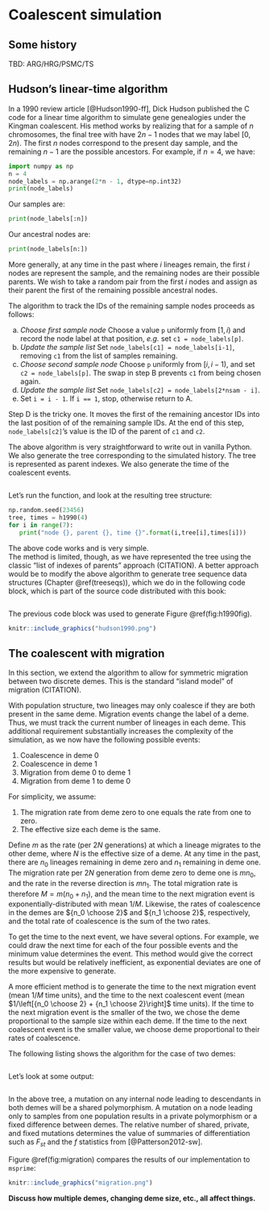 # Coalescent simulation {#coalescentsim}

## Some history

TBD: ARG/HRG/PSMC/TS

## Hudson's linear-time algorithm

In a 1990 review article [@Hudson1990-ff], Dick Hudson published the C
code for a linear time algorithm to simulate gene genealogies under the Kingman 
coalescent. His method works by realizing that for a sample of $n$ chromosomes,
the final tree with have $2n - 1$ nodes that we may label $[0, 2n)$. 
The first $n$ nodes correspond to the present day sample, and the remaining
$n-1$ are the possible ancestors.  For example, if $n = 4$, we have:

```python
import numpy as np
n = 4
node_labels = np.arange(2*n - 1, dtype=np.int32)
print(node_labels)
```

Our samples are:

```python
print(node_labels[:n])
```

Our ancestral nodes are:

```python
print(node_labels[n:])
```

More generally, at any time in the past where $i$ lineages remain,
the first $i$ nodes are represent the sample, and the remaining nodes
are their possible parents. We wish to take a random pair from the first $i$
nodes and assign as their parent the first of the remaining possible ancestral nodes.

The algorithm to track the IDs of the remaining sample nodes proceeds as follows:

a. *Choose first sample node* Choose a value `p` uniformly from $[1, i)$ and record the node label at that position, *e.g.* set `c1 = node_labels[p]`.
b. *Update the sample list* Set `node_labels[c1] = node_labels[i-1]`, removing `c1` from the list of samples remaining.
c. *Choose second sample node* Choose `p` uniformly from $[i, i-1)$, and set `c2 = node_labels[p]`. The swap in step B prevents `c1` from being chosen again.
d. *Update the sample list* Set `node_labels[c2] = node_labels[2*nsam - i]`. 
e. Set `i = i - 1`.  If `i == 1`, stop, otherwise return to A.

Step D is the tricky one.  It moves the first of the remaining ancestor IDs into the last position of
of the remaining sample IDs. At the end of this step, `node_labels[c2]`'s value is the ID of the
parent of `c1` and `c2`.

The above algorithm is very straightforward to write out in vanilla
Python.  We also generate the tree corresponding to the simulated history.
The tree is represented as parent indexes. We also generate the time of 
the coalescent events.

```python
```

Let's run the function, and look at the resulting tree structure:

```python
np.random.seed(23456)
tree, times = h1990(4)
for i in range(7):
   print("node {}, parent {}, time {}".format(i,tree[i],times[i]))
```

The above code works and is very simple.  
The method is limited, though, as we have represented the tree using the classic
"list of indexes of parents" approach (CITATION).  A better approach would
be to modify the above algorithm to generate tree sequence data structures 
(Chapter \@ref(treeseqs)), which we do in the following code block,
which is part of the source code distributed with this book:

```python
```

The previous code block was used to generate Figure \@ref(fig:h1990fig).

```r
knitr::include_graphics("hudson1990.png")
```

## The coalescent with migration   

In this section, we extend the algorithm to allow for symmetric migration between two discrete demes.  This is the
standard "island model" of migration (CITATION). 

With population structure, two lineages may only coalesce if they are both present in the same deme.  Migration events
change the label of a deme.  Thus, we must track the current number of lineages in each deme.  This additional
requirement substantially increases the complexity of the simulation, as we now have the following possible events:

1. Coalescence in deme 0
2. Coalescence in deme 1
3. Migration from deme 0 to deme 1
4. Migration from deme 1 to deme 0

For simplicity, we assume:

1. The migration rate from deme zero to one equals the rate from one to zero.
2. The effective size each deme is the same.

Define $m$ as the rate (per $2N$ generations) at which a lineage migrates to the other deme, where $N$ is the effective size of a deme. 
At any time in the past, there are $n_0$ lineages remaining in deme zero and $n_1$ remaining in deme one.
The migration rate per $2N$ generation from deme zero to deme one is $mn_0$, and the rate in the reverse
direction is $mn_1$.  The total migration rate is therefore $M=m(n_0+n_1)$, and the mean time to the next migration event is
exponentially-distributed with mean $1/M$.  Likewise, the rates of coalescence in the demes are
${n_0 \choose 2}$ and ${n_1 \choose 2}$, respectively, and the total rate of coalescence is the sum of the
two rates.

To get the time to the next event, we have several options. For example, we could draw the next time for each of the four possible events
and the minimum value determines the event.  This method would give the correct results but would be relatively
inefficient, as exponential deviates are one of the more expensive to generate.

A more efficient method is to generate the time to the next migration event (mean $1/M$ time units), and the time
to the next coalescent event (mean $1/\left[{n_0 \choose 2} + {n_1 \choose 2}\right]$ time units).  If the time to the next
migration event is the smaller of the two, we chose the deme proportional to the sample size within each deme.  If the
time to the next coalescent event is the smaller value, we choose deme proportional to their rates of coalescence.

The following listing shows the algorithm for the case of two demes:

```python
```

Let's look at some output:

```python
```

In the above tree, a mutation on any internal node leading to descendants in both demes will be a shared polymorphism.
A mutation on a node leading only to samples from one population results in a private polymorphism or a fixed difference 
between demes.  The relative number of shared, private, and fixed mutations determines the value of summaries of
differentiation such as $F_{st}$ and the $f$ statistics from [@Patterson2012-sw].

Figure \@ref(fig:migration) compares the results of our implementation to `msprime`:

```r
knitr::include_graphics("migration.png")
```

**Discuss how multiple demes, changing deme size, etc., all affect things.**

